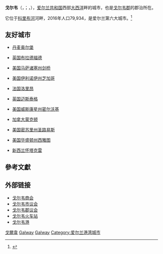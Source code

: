 {{noteTA
|T=zh-tw:高威;zh-hk:高威;zh-hans:戈尔韦;
|1=zh-tw:高威;zh-hk:高威;zh-hans:戈尔韦;
}}
<!-- Infobox begins -->
{{Infobox settlement
|name                   = 高威
|official_name          =
|other_name             =
|native_name            = ''Gaillimh''<br>''Galway''
|motto                  = ''Laudatio Ejus Manet In Secula Seculorum''<ref>{{cite web |url=http://www.galway.net/galwayguide/history/wrwilde/chapter1/chapter1.html |title=William R. Wilde's Loch Coirib – Its Shores and Islands |publisher=Galway.net |accessdate=12 August 2010 |archive-date=2021-03-15 |archive-url=https://web.archive.org/web/20210315191316/http://www.galway.net/galwayguide/history/wrwilde/chapter1/chapter1.html |dead-url=no }}</ref>{{spaces|2}}<small>([[Latin_language|Latin]])</small><br>"His Praise Remains unto Ages of Ages"
| image_skyline = Eyre Square, Galway City - geograph.org.uk - 1566764.jpg
| imagesize = 250px
| image_caption = Eyre Square
|nickname               = "City of the Tribes"
|image_flag             = Galway colours.PNG
|flag_size              =
|image_seal             =
|image_shield           = Galway crest.png
|shield_size            =
|pushpin_map=Ireland
| pushpin_map_caption  = 高威於愛爾蘭的位置
|coordinates_display    = inline,title
|coordinates_region     = IE
|subdivision_type  = 國家
|subdivision_name  = [[愛爾蘭共和國|愛爾蘭]]
|subdivision_type1      = [[愛爾蘭省份|省份]]
|subdivision_name1      = [[康諾特|康諾特]]
|subdivision_type2      = [[愛爾蘭行政區劃|郡]]
|subdivision_name2      = [[戈尔韦郡|高威]]
|government_type        = 市議會
|leader_title           = [[高威市長|高威市長]]
|leader_name            = Terry O'Flaherty<ref>{{cite web|title=Mayor of Galway City|url=http://www.galwaycity.ie/AllServices/YourCouncil/MayorofGalwayCity/|publisher=Galway City Council|accessdate=6 September 2010|archive-date=2014-05-17|archive-url=https://web.archive.org/web/20140517210858/http://www.galwaycity.ie/AllServices/YourCouncil/MayorofGalwayCity/|dead-url=yes}}</ref>
|leader_title1           = {{tsl|en|Local Electoral Areas|地方選區}}
|leader_name1            =3
|leader_title2           =[[愛爾蘭下議院|愛爾蘭下議院]]
|leader_name2            =[[西高威|西高威]]
|leader_title3           =[[歐洲議會|歐洲議會]]
|leader_name3            ={{tsl|en|North-West (European Parliament constituency)|西北地區 (欧洲议会选区)|西北地區}}
|established_title      =
|established_date       =
|established_title2     =
|established_date2      =
|established_title3     =
|established_date3      =
|area_footnotes         =
|area_magnitude         =
|area_total_km2         =
|area_total_sq_mi       =
|area_land_km2          =
|area_land_sq_mi        =
|area_water_km2         =
|area_water_sq_mi       =
|area_water_percent     =
|area_urban_km2         =
|area_urban_sq_mi       =
|area_metro_km2         =
|area_metro_sq_mi       =
|area_blank1_title      =
|area_blank1_sq_mi      =
|area_blank1_km2        =
|area_blank2_title      =
|area_blank2_sq_mi      =
|area_blank2_km2        =
|population_as_of       = 2016
|population_footnotes   =
|population_note                 =
|population_total                = 79,934
|population_density_km2          =
|population_density_sq_mi        =
|population_metroregion_         = 
|population_density_metro_km2    = 
|population_density_metro_sq_mi  =
|population_urban                = 76,778
|population_density_urban_km2    =
|population_density_urban_sq_mi  =
|population_metro                =
|population_blank1_title         = Demonym
|population_blank1               = Galwegian, Tribesman
|population_density_blank1_km2   =
|population_density_blank1_sq_mi =
|population_blank2_title         =
|population_blank2               =
|population_density_blank2_km2   =
|population_density_blank2_sq_mi =
|timezone               = [[歐洲西部時間|西歐時間]]
|utc_offset             = +0
|timezone_DST           = [[愛爾蘭時間|愛爾蘭時間]]
|utc_offset_DST         = +1
| coordinates = {{coord|53|16|19|N|9|2|56|W|region:IE|display=inline,title}}
|elevation_footnotes    =
|elevation_m            =
|elevation_ft           =
|postal_code_type       =
|postal_code            =
|area_code              = 091
|website                = [http://www.galwaycity.ie www.galwaycity.ie]
|blank_name             = 車牌
|blank_info             = G
}} <!-- Infobox ends -->
'''戈尔韦'''（{{lang-en|Galway}}，{{IPAc-en|ˈ|ɡ|ɔː|l|w|eɪ}}；{{lang-ga|Gaillimh}}，{{IPA-ga|ˈɡalʲɪvʲ}}），[[爱尔兰共和国|爱尔兰共和国]]西部[[大西洋|大西洋]]畔的城市，也是[[戈尔韦郡|戈尔韦郡]]的郡治所在。

它位于[[科里布河|科里布河]]河畔，2016年人口79,934，是爱尔兰第六大城市。<ref name="Settlement Galway City And Suburbs">{{cite web |url=http://census.cso.ie/sapmap2016/Results.aspx?Geog_Type=ST2016&Geog_Code=4DB393A8-D39C-4EB9-9320-4B85F38C2A0E |title=Settlement Galway City And Suburbs |publisher=[[Central_Statistics_Office_(Ireland)|Central Statistics Office]] |year=2016 |accessdate=2 June 2018 |archive-date=2017-07-30 |archive-url=https://web.archive.org/web/20170730015334/http://census.cso.ie/sapmap2016/Results.aspx?Geog_Type=ST2016&Geog_Code=4DB393A8-D39C-4EB9-9320-4B85F38C2A0E |dead-url=no }}</ref>

==友好城市==
*{{flagicon|Denmark}}[[丹麦|丹麦]][[奥尔堡|奥尔堡]]
*{{flagicon|UK}}[[英国|英国]][[布拉德福德|布拉德福德]]
*{{flagicon|USA}}[[美国|美国]][[剑桥_(马萨诸塞州)|马萨诸塞州剑桥]]
*{{flagicon|USA}}[[美国|美国]][[芝加哥_(伊利诺伊州)|伊利诺伊州芝加哥]]
*{{flagicon|France}}[[法国|法国]][[洛里昂|洛里昂]]
*{{flagicon|UK}}[[英国|英国]][[迈斯泰格|迈斯泰格]]
*{{flagicon|USA}}[[美国|美国]][[密尔沃基_(威斯康星州)|威斯康星州密尔沃基]]
*{{flagicon|Canada}}[[加拿大|加拿大]][[蒙克顿|蒙克顿]]
*{{flagicon|USA}}[[美国|美国]][[圣路易斯_(密苏里州)|密苏里州圣路易斯]]
*{{flagicon|USA}}[[美国|美国]][[西雅图_(华盛顿州)|华盛顿州西雅图]]
*{{flagicon|New Zealand}}[[新西兰|新西兰]][[怀塔克雷|怀塔克雷]]

==參考文獻==
{{reflist|colwidth=30em}}

==外部链接==
* [http://www.galwaychamber.com/ 戈尔韦商会] {{Wayback|url=http://www.galwaychamber.com/ |date=20210315191411 }}
* [http://www.galwaycity.ie/ 戈尔韦市议会] {{Wayback|url=http://www.galwaycity.ie/ |date=20201101122828 }}
* [http://www.galway.ie/ 戈尔韦郡议会] {{Wayback|url=http://www.galway.ie/ |date=20141021070303 }}
* [https://web.archive.org/web/20081120193849/http://www.irishrail.ie/your_journey/your_station.asp?letter=G&action=showdetail&station_id=62 戈尔韦火车站]
* [http://www.galwayharbour.com 戈尔韦港] {{Wayback|url=http://www.galwayharbour.com/ |date=20170913235201 }}

{{愛爾蘭行政區劃}}
{{歐洲文化之都}}
{{Authority control}}

[[Category:戈爾韋|]]
[[Category:爱尔兰城市|Galway]]
[[Category:愛爾蘭共和國郡治|Galway]]
[[Category:爱尔兰港湾城市|Category:爱尔兰港湾城市]]